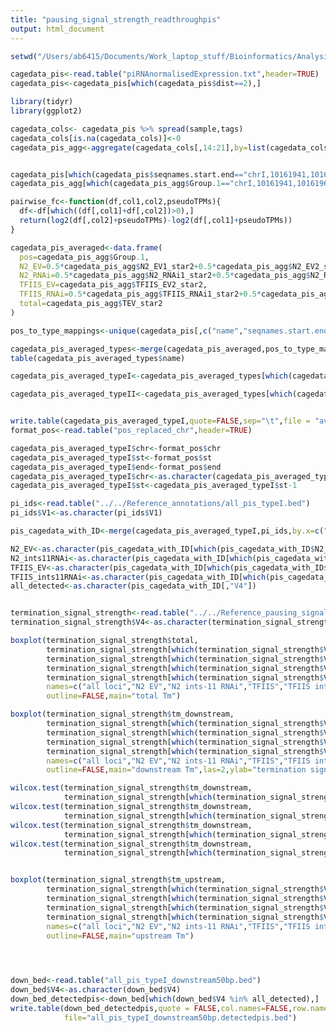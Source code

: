 ```yaml
---
title: "pausing_signal_strength_readthroughpis"
output: html_document
---
```


```r

setwd("/Users/ab6415/Documents/Work_laptop_stuff/Bioinformatics/Analysis/INTEGRATOR_PAPER_ANALYSES/Fig5_CAGE_analyses/CAGEr_processed_tables/")

cagedata_pis<-read.table("piRNAnormalisedExpression.txt",header=TRUE)
cagedata_pis<-cagedata_pis[which(cagedata_pis$dist==2),]

library(tidyr)
library(ggplot2)

cagedata_cols<- cagedata_pis %>% spread(sample,tags)
cagedata_cols[is.na(cagedata_cols)]<-0
cagedata_pis_agg<-aggregate(cagedata_cols[,14:21],by=list(cagedata_cols[,13]),FUN=sum)


cagedata_pis[which(cagedata_pis$seqnames.start.end=="chrI,10161941,10161961"),]
cagedata_pis_agg[which(cagedata_pis_agg$Group.1=="chrI,10161941,10161961"),]

pairwise_fc<-function(df,col1,col2,pseudoTPMs){
  df<-df[which((df[,col1]+df[,col2])>0),]
  return(log2(df[,col2]+pseudoTPMs)-log2(df[,col1]+pseudoTPMs))
}

cagedata_pis_averaged<-data.frame(
  pos=cagedata_pis_agg$Group.1,
  N2_EV=0.5*cagedata_pis_agg$N2_EV1_star2+0.5*cagedata_pis_agg$N2_EV2_star2,
  N2_RNAi=0.5*cagedata_pis_agg$N2_RNAi1_star2+0.5*cagedata_pis_agg$N2_RNAi2_star2,
  TFIIS_EV=cagedata_pis_agg$TFIIS_EV2_star2,
  TFIIS_RNAi=0.5*cagedata_pis_agg$TFIIS_RNAi1_star2+0.5*cagedata_pis_agg$TFIIS_RNAi2_star2,
  total=cagedata_pis_agg$TEV_star2
)

pos_to_type_mappings<-unique(cagedata_pis[,c("name","seqnames.start.end")])

cagedata_pis_averaged_types<-merge(cagedata_pis_averaged,pos_to_type_mappings,by.x="pos",by.y="seqnames.start.end",all=TRUE)
table(cagedata_pis_averaged_types$name)

cagedata_pis_averaged_typeI<-cagedata_pis_averaged_types[which(cagedata_pis_averaged_types$name=="21UR" | cagedata_pis_averaged_types$name=="piRNA_type1"),]

cagedata_pis_averaged_typeII<-cagedata_pis_averaged_types[which(cagedata_pis_averaged_types$name=="piRNA_type2"),]


write.table(cagedata_pis_averaged_typeI,quote=FALSE,sep="\t",file = "averaged_CAGEsignal_typeIpis.txt")
format_pos<-read.table("pos_replaced_chr",header=TRUE)

cagedata_pis_averaged_typeI$chr<-format_pos$chr
cagedata_pis_averaged_typeI$st<-format_pos$st
cagedata_pis_averaged_typeI$end<-format_pos$end
cagedata_pis_averaged_typeI$chr<-as.character(cagedata_pis_averaged_typeI$chr)
cagedata_pis_averaged_typeI$st<-cagedata_pis_averaged_typeI$st-1

pi_ids<-read.table("../../Reference_annotations/all_pis_typeI.bed")
pi_ids$V1<-as.character(pi_ids$V1)

pis_cagedata_with_ID<-merge(cagedata_pis_averaged_typeI,pi_ids,by.x=c("chr","st"),by.y=c("V1","V2"),all.x=TRUE)

N2_EV<-as.character(pis_cagedata_with_ID[which(pis_cagedata_with_ID$N2_EV>0),"V4"])
N2_ints11RNAi<-as.character(pis_cagedata_with_ID[which(pis_cagedata_with_ID$N2_RNAi>0),"V4"])
TFIIS_EV<-as.character(pis_cagedata_with_ID[which(pis_cagedata_with_ID$TFIIS_EV>0),"V4"])
TFIIS_ints11RNAi<-as.character(pis_cagedata_with_ID[which(pis_cagedata_with_ID$TFIIS_RNAi>0),"V4"])
all_detected<-as.character(pis_cagedata_with_ID[,"V4"])


termination_signal_strength<-read.table("../../Reference_pausing_signal_strength/all_pis_typeI_pausingscores.bed",header=TRUE)
termination_signal_strength$V4<-as.character(termination_signal_strength$V4)

boxplot(termination_signal_strength$total,
        termination_signal_strength[which(termination_signal_strength$V4 %in% N2_EV),"total"],
        termination_signal_strength[which(termination_signal_strength$V4 %in% N2_ints11RNAi),"total"],
        termination_signal_strength[which(termination_signal_strength$V4 %in% TFIIS_EV),"total"],
        termination_signal_strength[which(termination_signal_strength$V4 %in% TFIIS_ints11RNAi),"total"],
        names=c("all loci","N2 EV","N2 ints-11 RNAi","TFIIS","TFIIS ints-11 RNAi"),
        outline=FALSE,main="total Tm")

boxplot(termination_signal_strength$tm_downstream,
        termination_signal_strength[which(termination_signal_strength$V4 %in% N2_EV),"tm_downstream"],
        termination_signal_strength[which(termination_signal_strength$V4 %in% N2_ints11RNAi),"tm_downstream"],
        termination_signal_strength[which(termination_signal_strength$V4 %in% TFIIS_EV),"tm_downstream"],
        termination_signal_strength[which(termination_signal_strength$V4 %in% TFIIS_ints11RNAi),"tm_downstream"],
        names=c("all loci","N2 EV","N2 ints-11 RNAi","TFIIS","TFIIS ints-11 RNAi"),
        outline=FALSE,main="downstream Tm",las=2,ylab="termination signal strength (deltaTm)")

wilcox.test(termination_signal_strength$tm_downstream,
            termination_signal_strength[which(termination_signal_strength$V4 %in% N2_EV),"tm_downstream"])
wilcox.test(termination_signal_strength$tm_downstream,
            termination_signal_strength[which(termination_signal_strength$V4 %in% N2_ints11RNAi),"tm_downstream"])
wilcox.test(termination_signal_strength$tm_downstream,
            termination_signal_strength[which(termination_signal_strength$V4 %in% TFIIS_EV),"tm_downstream"])
wilcox.test(termination_signal_strength$tm_downstream,
            termination_signal_strength[which(termination_signal_strength$V4 %in% TFIIS_ints11RNAi),"tm_downstream"])


boxplot(termination_signal_strength$tm_upstream,
        termination_signal_strength[which(termination_signal_strength$V4 %in% N2_EV),"tm_upstream"],
        termination_signal_strength[which(termination_signal_strength$V4 %in% N2_ints11RNAi),"tm_upstream"],
        termination_signal_strength[which(termination_signal_strength$V4 %in% TFIIS_EV),"tm_upstream"],
        termination_signal_strength[which(termination_signal_strength$V4 %in% TFIIS_ints11RNAi),"tm_upstream"],
        names=c("all loci","N2 EV","N2 ints-11 RNAi","TFIIS","TFIIS ints-11 RNAi"),
        outline=FALSE,main="upstream Tm")


  
```


```r


down_bed<-read.table("all_pis_typeI_downstream50bp.bed")
down_bed$V4<-as.character(down_bed$V4)
down_bed_detectedpis<-down_bed[which(down_bed$V4 %in% all_detected),]
write.table(down_bed_detectedpis,quote = FALSE,col.names=FALSE,row.names=FALSE,sep="\t",
            file="all_pis_typeI_downstream50bp.detectedpis.bed")









```



